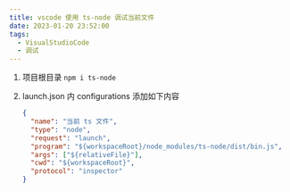 ```yaml
---
title: vscode 使用 ts-node 调试当前文件
date: 2023-01-20 23:52:00
tags:
  - VisualStudioCode
  - 调试
---
```


1. 项目根目录 `npm i ts-node`

1. launch.json 内 configurations 添加如下内容
   ```json
   {
     "name": "当前 ts 文件",
     "type": "node",
     "request": "launch",
     "program": "${workspaceRoot}/node_modules/ts-node/dist/bin.js",
     "args": ["${relativeFile}"],
     "cwd": "${workspaceRoot}",
     "protocol": "inspector"
   }
   ```
